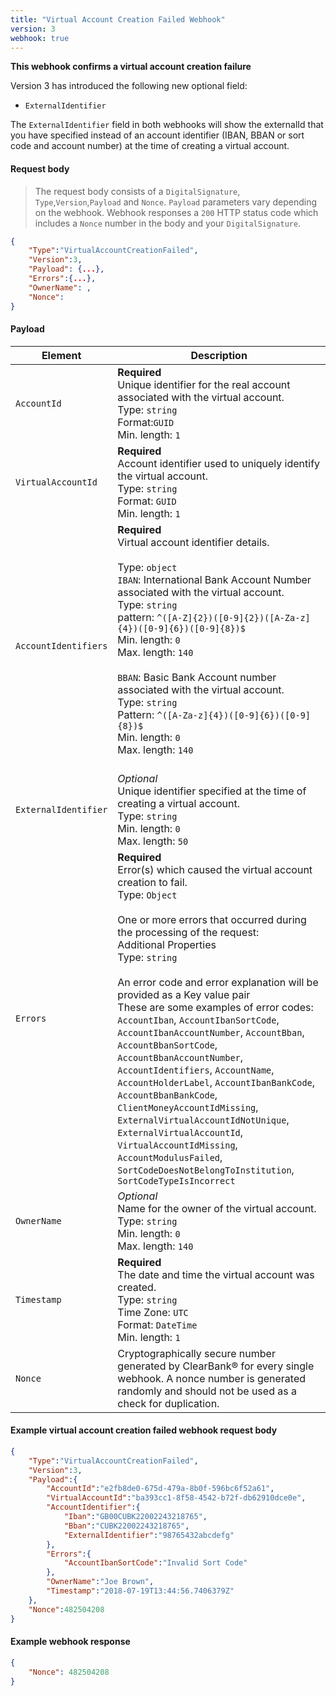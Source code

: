 ```yaml
---
title: "Virtual Account Creation Failed Webhook"
version: 3
webhook: true
---
```


**This webhook confirms a virtual account creation failure**

Version 3 has introduced the following new optional field:

- `ExternalIdentifier`

The `ExternalIdentifier` field in both webhooks will show the externalId that you have specified instead of an account identifier (IBAN, BBAN or sort code and account number) at the time of creating a virtual account.

#### Request body

> The request body consists of a `DigitalSignature`, `Type`,`Version`,`Payload` and `Nonce`. `Payload` parameters vary depending on the webhook. Webhook responses a `200` HTTP status code which includes a `Nonce` number in the body and your `DigitalSignature`.

```json
{
    "Type":"VirtualAccountCreationFailed",
    "Version":3,
    "Payload": {...},
    "Errors":{...},
    "OwnerName": ,
    "Nonce":
}
```

#### Payload
| Element              | Description                                                                                                                                                                                                                                                                                                                                                                                                                                                                                                                                                                                                                                                                                                                                                                                                                                     |
|----------------------|-------------------------------------------------------------------------------------------------------------------------------------------------------------------------------------------------------------------------------------------------------------------------------------------------------------------------------------------------------------------------------------------------------------------------------------------------------------------------------------------------------------------------------------------------------------------------------------------------------------------------------------------------------------------------------------------------------------------------------------------------------------------------------------------------------------------------------------------------|
| `AccountId`          | **Required**<br />Unique identifier for the real account associated with the virtual account. <br/> Type: `string`<br /> Format:`GUID`<br /> Min. length: `1`                                                                                                                                                                                                                                                                                                                                                                                                                                                                                                                                                                                                                                                                                  |
| `VirtualAccountId`   | **Required**<br />Account identifier used to uniquely identify the virtual account.<br /> Type: `string`<br /> Format: `GUID`<br /> Min. length: `1`                                                                                                                                                                                                                                                                                                                                                                                                                                                                                                                                                                                                                                                                                           |
| `AccountIdentifiers` | **Required**<br />Virtual account identifier details.<br /> <br /> Type: `object`<br />  `IBAN`: International Bank Account Number associated with the virtual account.<br /> Type: `string`<br /> pattern: `^([A-Z]{2})([0-9]{2})([A-Za-z]{4})([0-9]{6})([0-9]{8})$`<br /> Min. length: `0`<br /> Max. length: `140`<br /><br /> `BBAN`: Basic Bank Account number associated with the virtual account.<br/> Type: `string`<br />  Pattern: `^([A-Za-z]{4})([0-9]{6})([0-9]{8})$`<br /> Min. length: `0`<br />  Max. length: `140`<br /><br />                                                                                                                                                                                                                                                                                                |
| `ExternalIdentifier` | *Optional*<br />Unique identifier specified at the time of creating a virtual account.<br /> Type: `string`<br /> Min. length: `0`<br /> Max. length: `50`                                                                                                                                                                                                                                                                                                                                                                                                                                                                                                                                                                                                                                                                                     |
| `Errors`             | **Required**<br />Error(s) which caused the virtual account creation to fail.<br /> Type: `Object`<br /><br /> One or more errors that occurred during the processing of the request:<br /> Additional Properties<br /> Type: `string`<br /><br /> An error code and error explanation will be provided as a Key value pair<br /> These are some examples of error codes:<br />`AccountIban`, `AccountIbanSortCode`, `AccountIbanAccountNumber`, `AccountBban`, `AccountBbanSortCode`, `AccountBbanAccountNumber`, `AccountIdentifiers`, `AccountName`, `AccountHolderLabel`, `AccountIbanBankCode`, `AccountBbanBankCode`, `ClientMoneyAccountIdMissing`, `ExternalVirtualAccountIdNotUnique`, `ExternalVirtualAccountId`, `VirtualAccountIdMissing`, `AccountModulusFailed`, `SortCodeDoesNotBelongToInstitution`, `SortCodeTypeIsIncorrect` |
| `OwnerName`          | *Optional*<br />Name for the owner of the virtual account.<br /> Type: `string`<br /> Min. length: `0`<br /> Max. length: `140`                                                                                                                                                                                                                                                                                                                                                                                                                                                                                                                                                                                                                                                                                                                |
| `Timestamp`          | **Required**<br />The date and time the virtual account was created.<br /> Type: `string`<br /> Time Zone: `UTC`<br /> Format: `DateTime`<br /> Min. length: `1`                                                                                                                                                                                                                                                                                                                                                                                                                                                                                                                                                                                                                                                                               |
| `Nonce`              | Cryptographically secure number generated by ClearBank® for every single webhook. A nonce number is generated randomly and should not be used as a check for duplication.                                                                                                                                                                                                                                                                                                                                                                                                                                                                                                                                                                                                                                                                       |

#### Example virtual account creation failed webhook request body

```json
{
    "Type":"VirtualAccountCreationFailed",
    "Version":3,
    "Payload":{
        "AccountId":"e2fb8de0-675d-479a-8b0f-596bc6f52a61",
        "VirtualAccountId":"ba393cc1-8f58-4542-b72f-db62910dce0e",
        "AccountIdentifier":{
            "Iban":"GB00CUBK22002243218765",
            "Bban":"CUBK22002243218765",
            "ExternalIdentifier":"98765432abcdefg"
        },
        "Errors":{
            "AccountIbanSortCode":"Invalid Sort Code"
        },
        "OwnerName":"Joe Brown",
        "Timestamp":"2018-07-19T13:44:56.7406379Z"
    },
    "Nonce":482504208
}
```

#### Example webhook response

```json
{
    "Nonce": 482504208
}
```
